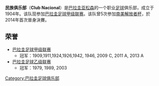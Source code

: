 {{noteTA
|G1=足球
|G2=南美球會
}}
{{Infobox football club
| clubname   = 國民會
| image      = 
| fullname   = Club Nacional
| nickname   = ''La Academia'', ''Tricolor''
| founded    = 6月5日
| ground     = [[Estadio_Arsenio_Erico|Estadio Arsenio Erico]]
| capacity   = 5,000
| chairman   = Robert Harrison
| manager    = [[Gustavo_Morínigo|Gustavo Morínigo]]
| league     = [[巴拉圭足球甲級聯賽|巴拉圭足球甲級聯賽]]
| season     = 2019
| position   = 巴拉甲，第 6 位
| pattern_la1=_redbluecuff|pattern_b1=_whitecollarplain|pattern_ra1=_redbluecuff|pattern_sh1=|pattern_so1=_whitetop
| leftarm1=FFFFFF|body1=FFFFFF|rightarm1=FFFFFF|shorts1=0000FF|socks1=0000FF
| pattern_la2=|pattern_b2=_cnacional14a|pattern_ra2=|pattern_sh2=_cnacional14a|pattern_so2=
| leftarm2=3366FF|body2=3366FF|rightarm2=3366FF|shorts2=3366FF|socks2=3366FF
}}

'''民族俱乐部'''（'''Club Nacional'''）是[[巴拉圭|巴拉圭]][[亚松森|亚松森]]的一个职业[[足球|足球]]俱乐部，成立于1904年。该队现参加[[巴拉圭足球甲级联赛|巴拉圭足球甲级联赛]]。该队曾5次参加[[南美解放者杯|南美解放者杯]]，於2014年首次晉身決賽。

== 荣誉 ==
*[[巴拉圭足球甲级联赛|巴拉圭足球甲级联赛]]
**冠军：1909,1911,1924,1926,1942, 1946, 2009 C, 2011 A, 2013 A
*[[巴拉圭足球乙级联赛|巴拉圭足球乙级联赛]]
**冠军：1979, 1989, 2003

[[Category:巴拉圭足球俱乐部|Category:巴拉圭足球俱乐部]]
